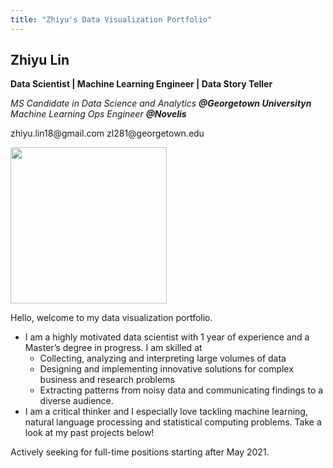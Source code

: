 ```yaml
---
title: "Zhiyu's Data Visualization Portfolio"
---
```


## **Zhiyu Lin**

**Data Scientist | Machine Learning Engineer | Data Story Teller**

*MS Candidate in Data Science and Analytics* ***@Georgetown Universityn***
*Machine Learning Ops Engineer* ***@Novelis***

zhiyu.lin18@gmail.com
zl281@georgetown.edu

![](profile_pic.JPG){width=250px}

Hello, welcome to my data visualization portfolio. 

* I am a highly motivated data scientist with 1 year of experience and a Master’s degree in progress. I am skilled at
  +  Collecting, analyzing and interpreting large volumes of data
  +  Designing and implementing innovative solutions for complex business and research problems
  +  Extracting patterns from noisy data and communicating findings to a diverse audience.

* I am a critical thinker and I especially love tackling machine learning, natural language processing and statistical computing problems. Take a look at my past projects below!

Actively seeking for full-time positions starting after May 2021.

